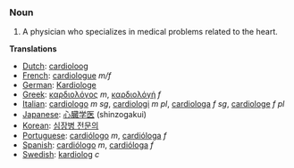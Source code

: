===Noun===

#A physician who specializes in medical problems related to the heart.

'''Translations'''
*[[Dutch]]: [[cardioloog]]
*[[French]]: [[cardiologue]] ''m/f''
*[[German]]: [[Kardiologe]]
*[[Greek]]: [[καρδιολόγος]] ''m'', [[καρδιολόγή]] ''f''
*[[Italian]]: [[cardiologo]] ''m sg'', [[cardiologi]] ''m pl'', [[cardiologa]] ''f sg'', [[cardiologe]] ''f pl''
*[[Japanese]]: [[心臓学医]] (shinzogakui)
*[[Korean]]: [[심장병 전문의]]
*[[Portuguese]]: [[cardiólogo]] ''m'', [[cardióloga]] ''f''
*[[Spanish]]: [[cardiólogo]] ''m'', [[cardióloga]] ''f''
*[[Swedish]]: [[kardiolog]] ''c''